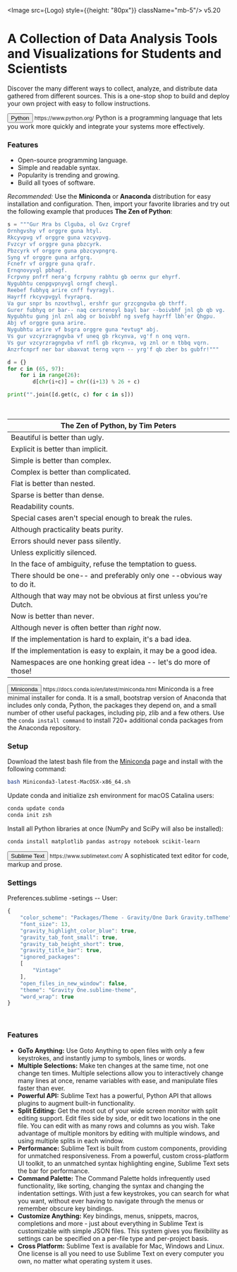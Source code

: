 

<Image src={Logo} style={{height: "80px"}} className="mb-5"/>
<Badge variant="success">v5.20</Badge>

# A Collection of Data Analysis Tools and Visualizations for Students and Scientists

<p className="text-muted">
Discover the many different ways to collect, analyze, and distribute data gathered from different sources. This is a one-stop shop to build and deploy your own project with easy to follow instructions.
</p>

<Card className="shadow mt-5 mb-5 bg-light">
  <Card.Body>
    <Card.Title>
      <Button src="https://www.python.org/" variant="outline-primary stretched-link">Python</Button> <small className="text-muted">https://www.python.org/</small></Card.Title>
    <Card.Text>
    Python is a programming language that lets you work more quickly and integrate your systems more effectively.
    </Card.Text>
  </Card.Body>
</Card>

### Features

- Open-source programming language.
- Simple and readable syntax.
- Popularity is trending and growing.
- Build all tyoes of software.

*Recommended:* Use the **Miniconda** or **Anaconda** distribution for easy installation and configuration. Then, import your favorite libraries and try out the following example that produces **The Zen of Python**: 

```python
s = """Gur Mra bs Clguba, ol Gvz Crgref
Ornhgvshy vf orggre guna htyl.
Rkcyvpvg vf orggre guna vzcyvpvg.
Fvzcyr vf orggre guna pbzcyrk.
Pbzcyrk vf orggre guna pbzcyvpngrq.
Syng vf orggre guna arfgrq.
Fcnefr vf orggre guna qrafr.
Ernqnovyvgl pbhagf.
Fcrpvny pnfrf nera'g fcrpvny rabhtu gb oernx gur ehyrf.
Nygubhtu cenpgvpnyvgl orngf chevgl.
Reebef fubhyq arire cnff fvyragyl.
Hayrff rkcyvpvgyl fvyraprq.
Va gur snpr bs nzovthvgl, ershfr gur grzcgngvba gb thrff.
Gurer fubhyq or bar-- naq cersrenoyl bayl bar --boivbhf jnl gb qb vg.
Nygubhtu gung jnl znl abg or boivbhf ng svefg hayrff lbh'er Qhgpu.
Abj vf orggre guna arire.
Nygubhtu arire vf bsgra orggre guna *evtug* abj.
Vs gur vzcyrzragngvba vf uneq gb rkcynva, vg'f n onq vqrn.
Vs gur vzcyrzragngvba vf rnfl gb rkcynva, vg znl or n tbbq vqrn.
Anzrfcnprf ner bar ubaxvat terng vqrn -- yrg'f qb zber bs gubfr!"""

d = {}
for c in (65, 97):
    for i in range(26):
        d[chr(i+c)] = chr((i+13) % 26 + c)

print("".join([d.get(c, c) for c in s]))
```

<br/>

| The Zen of Python, by Tim Peters |
| --- | 
| Beautiful is better than ugly. |
| Explicit is better than implicit. |
| Simple is better than complex. |
| Complex is better than complicated. |
| Flat is better than nested. |
| Sparse is better than dense. |
| Readability counts. |
| Special cases aren't special enough to break the rules. |
| Although practicality beats purity. |
| Errors should never pass silently. |
| Unless explicitly silenced. |
| In the face of ambiguity, refuse the temptation to guess. |
| There should be one-- and preferably only one --obvious way to do it. |
| Although that way may not be obvious at first unless you're Dutch. |
| Now is better than never. |
| Although never is often better than *right* now. |
| If the implementation is hard to explain, it's a bad idea. |
| If the implementation is easy to explain, it may be a good idea. |
| Namespaces are one honking great idea -- let's do more of those! |

<Card className="shadow mt-5 mb-5 bg-light">
  <Card.Body>
    <Card.Title>
    <Button src="https://docs.conda.io/en/latest/miniconda.html" variant="outline-primary stretched-link">Miniconda</Button> <small className="text-muted">https://docs.conda.io/en/latest/miniconda.html</small></Card.Title>
    <Card.Text>
    Miniconda is a free minimal installer for conda. It is a small, bootstrap version of Anaconda that includes only conda, Python, the packages they depend on, and a small number of other useful packages, including pip, zlib and a few others. Use the <code>conda install command</code> to install 720+ additional conda packages from the Anaconda repository.
    </Card.Text>
  </Card.Body>
</Card>

### Setup

Download the latest bash file from the [Miniconda](https://docs.conda.io/en/latest/miniconda.html) page and install with the following command:

```bash
bash Miniconda3-latest-MacOSX-x86_64.sh
```

Update conda and initialize zsh environment for macOS Catalina users:

```bash
conda update conda
conda init zsh
```

Install all Python libraries at once (NumPy and SciPy will also be installed):

```bash
conda install matplotlib pandas astropy notebook scikit-learn
```

<Card className="shadow mt-5 mb-5 bg-light">
  <Card.Body>
    <Card.Title>
    <Button src="https://www.sublimetext.com/" variant="outline-primary stretched-link">Sublime Text</Button> <small className="text-muted">https://www.sublimetext.com/</small></Card.Title>
    <Card.Text>
    A sophisticated text editor for code, markup and prose.
    </Card.Text>
  </Card.Body>
</Card>

### Settings

Preferences.sublime -setings -- User:

```js
{
	"color_scheme": "Packages/Theme - Gravity/One Dark Gravity.tmTheme",
	"font_size": 13,
	"gravity_highlight_color_blue": true,
	"gravity_tab_font_small": true,
	"gravity_tab_height_short": true,
	"gravity_title_bar": true,
	"ignored_packages":
	[
		"Vintage"
	],
	"open_files_in_new_window": false,
	"theme": "Gravity One.sublime-theme",
	"word_wrap": true
}
```

<br/>

### Features

- **GoTo Anything:** Use Goto Anything to open files with only a few keystrokes, and instantly jump to symbols, lines or words.
- **Multiple Selections:** Make ten changes at the same time, not one change ten times. Multiple selections allow you to interactively change many lines at once, rename variables with ease, and manipulate files faster than ever.
- **Powerful API:** Sublime Text has a powerful, Python API that allows plugins to augment built-in functionality.
- **Split Editing:** Get the most out of your wide screen monitor with split editing support. Edit files side by side, or edit two locations in the one file. You can edit with as many rows and columns as you wish. Take advantage of multiple monitors by editing with multiple windows, and using multiple splits in each window.
- **Performance:** Sublime Text is built from custom components, providing for unmatched responsiveness. From a powerful, custom cross-platform UI toolkit, to an unmatched syntax highlighting engine, Sublime Text sets the bar for performance.
- **Command Palette:** The Command Palette holds infrequently used functionality, like sorting, changing the syntax and changing the indentation settings. With just a few keystrokes, you can search for what you want, without ever having to navigate through the menus or remember obscure key bindings.
- **Customize Anything:** Key bindings, menus, snippets, macros, completions and more - just about everything in Sublime Text is customizable with simple JSON files. This system gives you flexibility as settings can be specified on a per-file type and per-project basis.
- **Cross Platform:** Sublime Text is available for Mac, Windows and Linux. One license is all you need to use Sublime Text on every computer you own, no matter what operating system it uses.